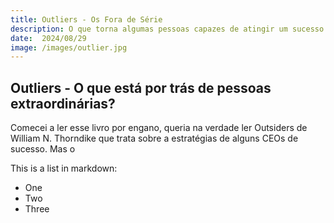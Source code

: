 ```yaml
---
title: Outliers - Os Fora de Série
description: O que torna algumas pessoas capazes de atingir um sucesso tão extraordinário e peculiar a ponto de serem chamadas de "fora de série"? Costumamos acreditar que trajetórias excepcionais, como a dos gênios que revolucionam o mundo dos negócios, das artes, das ciências e dos esportes, devem-se unicamente ao talento.
date:  2024/08/29
image: /images/outlier.jpg
---
```


## Outliers - O que está por trás de pessoas extraordinárias?

Comecei a ler esse livro por engano, queria na verdade ler Outsiders de William N. Thorndike que trata sobre a estratégias de alguns CEOs de sucesso.
Mas o

This is a list in markdown:

- One
- Two
- Three
